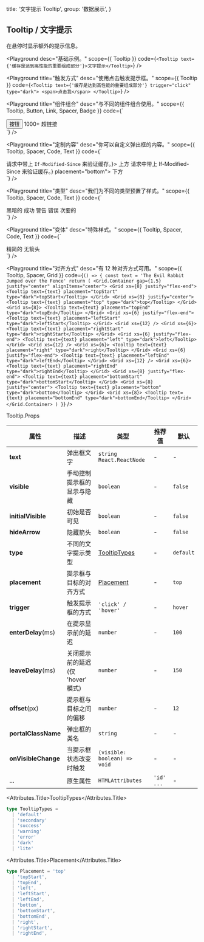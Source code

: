 
  title: '文字提示 Tooltip',
  group: '数据展示',
}

## Tooltip / 文字提示

在悬停时显示额外的提示信息。

<Playground
  desc="基础示例。"
  scope={{ Tooltip }}
  code={`
<Tooltip text={'缓存是达到高性能的重要组成部分'}>文字提示</Tooltip>
`}
/>

<Playground
  title="触发方式"
  desc="使用点击触发提示框。"
  scope={{ Tooltip }}
  code={`
<Tooltip text={'缓存是达到高性能的重要组成部分'} trigger="click" type="dark">
  <span>点击我</span>
</Tooltip>
`}
/>

<Playground
  title="组件组合"
  desc="与不同的组件组合使用。"
  scope={{ Tooltip, Button, Link, Spacer, Badge }}
  code={`
<div>
  <Tooltip text={'缓存是达到高性能的重要组成部分'} type="dark">
    <Button auto scale={1/2}>按钮</Button>
  </Tooltip>
  <Spacer inline x={1} />
  <Tooltip text={'缓存是达到高性能的重要组成部分'} type="dark">
    <Badge>1000+</Badge>
  </Tooltip>
  <Spacer inline x={1} />
  <Tooltip text={'缓存是达到高性能的重要组成部分'} type="dark">
    <Link href="#" color>超链接</Link>
  </Tooltip>
</div>
`}
/>

<Playground
  title="定制内容"
  desc="你可以自定义弹出框的内容。"
  scope={{ Tooltip, Spacer, Code, Text }}
  code={`
<div>
  <Tooltip text={<>请求中带上 <Code>If-Modified-Since</Code> 来验证缓存。</>}>
    <span>上方</span>
  </Tooltip>
  <Spacer inline x={2.5} />
  <Tooltip text={<>请求中带上 If-Modified-Since 来<Text b>验证缓存</Text>。</>} placement="bottom">
    <span>下方</span>
  </Tooltip>
</div>
`}
/>

<Playground
  title="类型"
  desc="我们为不同的类型预置了样式。"
  scope={{ Tooltip, Spacer, Code, Text }}
  code={`
<div>
  <Tooltip text="缓存是达到高性能的重要组成部分" type="dark">
    <span>黑暗的</span>
  </Tooltip>
  <Spacer inline x={1.5} />
  <Tooltip text="缓存是达到高性能的重要组成部分" type="success">
    <span>成功</span>
  </Tooltip>
  <Spacer inline x={1.5} />
  <Tooltip text="缓存是达到高性能的重要组成部分" type="warning">
    <span>警告</span>
  </Tooltip>
  <Spacer inline x={1.5} />
  <Tooltip text="缓存是达到高性能的重要组成部分" type="error">
    <span>错误</span>
  </Tooltip>
  <Spacer inline x={1.5} />
  <Tooltip text="缓存是达到高性能的重要组成部分" type="secondary">
    <span>次要的</span>
  </Tooltip>
</div>
`}
/>

<Playground
  title="变体"
  desc="特殊样式。"
  scope={{ Tooltip, Spacer, Code, Text }}
  code={`
<div>
  <Tooltip text="缓存是达到高性能的重要组成部分" type="lite">
    <span>精简的</span>
  </Tooltip>
  <Spacer inline x={2.5} />
  <Tooltip text="缓存是达到高性能的重要组成部分" hideArrow>
    <span>无箭头</span>
  </Tooltip>
</div>
`}
/>

<Playground
  title="对齐方式"
  desc="有 12 种对齐方式可用。"
  scope={{ Tooltip, Spacer, Grid }}
  code={`
() => {
  const text = 'The Evil Rabbit Jumped over the Fence'
  return (
    <Grid.Container gap={1.5} justify="center" alignItems="center">
      <Grid xs={8} justify="flex-end">
        <Tooltip text={text} placement="topStart" type="dark">topStart</Tooltip>
      </Grid>
      <Grid xs={8} justify="center">
        <Tooltip text={text} placement="top" type="dark">top</Tooltip>
      </Grid>
      <Grid xs={8}>
        <Tooltip text={text} placement="topEnd" type="dark">topEnd</Tooltip>
      </Grid>
      <Grid xs={6} justify="flex-end">
        <Tooltip text={text} placement="leftStart" type="dark">leftStart</Tooltip>
      </Grid>
      <Grid xs={12} />
      <Grid xs={6}>
        <Tooltip text={text} placement="rightStart" type="dark">rightStart</Tooltip>
      </Grid>
      <Grid xs={6} justify="flex-end">
        <Tooltip text={text} placement="left" type="dark">left</Tooltip>
      </Grid>
      <Grid xs={12} />
      <Grid xs={6}>
        <Tooltip text={text} placement="right" type="dark">right</Tooltip>
      </Grid>
      <Grid xs={6} justify="flex-end">
        <Tooltip text={text} placement="leftEnd" type="dark">leftEnd</Tooltip>
      </Grid>
      <Grid xs={12} />
      <Grid xs={6}>
        <Tooltip text={text} placement="rightEnd" type="dark">rightEnd</Tooltip>
      </Grid>
      <Grid xs={8} justify="flex-end">
        <Tooltip text={text} placement="bottomStart" type="dark">bottomStart</Tooltip>
      </Grid>
      <Grid xs={8} justify="center">
        <Tooltip text={text} placement="bottom" type="dark">bottom</Tooltip>
      </Grid>
      <Grid xs={8}>
        <Tooltip text={text} placement="bottomEnd" type="dark">bottomEnd</Tooltip>
      </Grid>
    </Grid.Container>
  )
}
`}
/>

<Attributes edit="/pages/zh-cn/components/tooltip.mdx">
<Attributes.Title>Tooltip.Props</Attributes.Title>

| 属性                | 描述                               | 类型                          | 推荐值     | 默认      |
| ------------------- | ---------------------------------- | ----------------------------- | ---------- | --------- |
| **text**            | 弹出框文字                         | `string` `React.ReactNode`    | -          | -         |
| **visible**         | 手动控制提示框的显示与隐藏         | `boolean`                     | -          | `false`   |
| **initialVisible**  | 初始是否可见                       | `boolean`                     | -          | `false`   |
| **hideArrow**       | 隐藏箭头                           | `boolean`                     | -          | `false`   |
| **type**            | 不同的文字提示类型                 | [TooltipTypes](#tooltiptypes) | -          | `default` |
| **placement**       | 提示框与目标的对齐方式             | [Placement](#placement)       | -          | `top`     |
| **trigger**         | 触发提示框的方式                   | `'click' / 'hover'`           | -          | `hover`   |
| **enterDelay**(ms)  | 在提示显示前的延迟                 | `number`                      | -          | `100`     |
| **leaveDelay**(ms)  | 关闭提示前的延迟 (仅 'hover' 模式) | `number`                      | -          | `150`     |
| **offset**(px)      | 提示框与目标之间的偏移             | `number`                      | -          | `12`      |
| **portalClassName** | 弹出框的类名                       | `string`                      | -          | -         |
| **onVisibleChange** | 当提示框状态改变时触发             | `(visible: boolean) => void`  | -          | -         |
| ...                 | 原生属性                           | `HTMLAttributes`              | `'id' ...` | -         |

<Attributes.Title>TooltipTypes</Attributes.Title>

```ts
type TooltipTypes =
  | 'default'
  | 'secondary'
  | 'success'
  | 'warning'
  | 'error'
  | 'dark'
  | 'lite'
```

<Attributes.Title>Placement</Attributes.Title>

```ts
type Placement = 'top'
  | 'topStart',
  | 'topEnd',
  | 'left',
  | 'leftStart',
  | 'leftEnd',
  | 'bottom',
  | 'bottomStart',
  | 'bottomEnd',
  | 'right',
  | 'rightStart',
  | 'rightEnd',
```

</Attributes>

